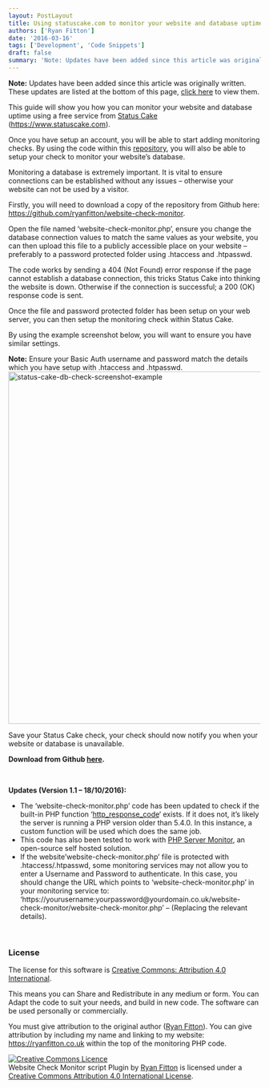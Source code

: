 ```yaml
---
layout: PostLayout
title: Using statuscake.com to monitor your website and database uptime
authors: ['Ryan Fitton']
date: '2016-03-16'
tags: ['Development', 'Code Snippets']
draft: false
summary: 'Note: Updates have been added since this article was originally written. These updates are listed at the bottom of this page, click here to view them. This guide will show you how you can monitor your website and database uptime using a free service from&nbsp;Status Cake (https://www.statuscake.com). Once you have setup an account, you will [&amp;hellip;]'
---
```


<p><strong>Note:</strong> Updates have been added since this article was originally written. These updates are listed at the bottom of this page, <a href="#article-updates">click here</a> to view them.</p>
<p>This guide will show you how you can monitor your website and database uptime using a free service from <a href="https://www.statuscake.com">Status Cake</a> (<a href="https://www.statuscake.com">https://www.statuscake.com</a>).</p>
<p>Once you have setup an account, you will be able to start adding monitoring checks. By using the code within this <a href="https://github.com/ryanfitton/website-check-monitor">repository</a>, you will also be able to setup your check to monitor your website&#8217;s database.</p>
<p>Monitoring a database is extremely important. It is vital to ensure connections can be established without any issues &#8211; otherwise your website can not be used by a visitor.</p>
<p>Firstly, you will need to download a copy of the repository from Github here: <a href="https://github.com/ryanfitton/website-check-monitor">https://github.com/ryanfitton/website-check-monitor</a>.</p>
<p>Open the file named &#8216;website-check-monitor.php&#8217;, ensure you change the database connection values to match the same values as your website, you can then upload this file to a publicly accessible place on your website &#8211; preferably to a password protected folder using .htaccess and .htpasswd.</p>
<p>The code works by sending a 404 (Not Found) error response if the page cannot establish a database connection, this tricks Status Cake into thinking the website is down. Otherwise if the connection is successful; a 200 (OK) response code is sent.</p>
<p>Once the file and password protected folder has been setup on your web server, you can then setup the monitoring check within Status Cake.</p>
<p>By using the example screenshot below, you will want to ensure you have similar settings.</p>
<p><strong>Note:</strong> Ensure your Basic Auth username and password match the details which you have setup with .htaccess and .htpasswd.<br />
<a href="/static/img/blog/2016/02/status-cake-db-check-screenshot-example.png" rel="attachment wp-att-376"><img loading="lazy" class="alignnone size-large wp-image-376" src="/static/img/blog/2016/02/status-cake-db-check-screenshot-example-1024x704.png" alt="status-cake-db-check-screenshot-example" width="1024" height="704" srcset="https://ryanfitton.co.uk/blog/wp-content/uploads/2016/02/status-cake-db-check-screenshot-example-1024x704.png 1024w, https://ryanfitton.co.uk/blog/wp-content/uploads/2016/02/status-cake-db-check-screenshot-example-300x206.png 300w, https://ryanfitton.co.uk/blog/wp-content/uploads/2016/02/status-cake-db-check-screenshot-example-768x528.png 768w, https://ryanfitton.co.uk/blog/wp-content/uploads/2016/02/status-cake-db-check-screenshot-example.png 1304w" sizes="(max-width: 1024px) 100vw, 1024px" /></a></p>
<p>Save your Status Cake check, your check should now notify you when your website or database is unavailable.</p>
<p><strong>Download from Github <a href="https://github.com/ryanfitton/website-check-monitor">here</a>.</strong></p>
<p>&nbsp;</p>
<p><span id="article-updates"><strong>Updates (Version 1.1 &#8211; 18/10/2016):</strong></span></p>
<ul>
<li>The &#8216;website-check-monitor.php&#8217; code has been updated to check if the built-in PHP function &#8216;<a href="http://php.net/manual/en/function.http-response-code.php">http_response_code</a>&#8216; exists. If it does not, it&#8217;s likely the server is running a PHP version older than 5.4.0. In this instance, a custom function will be used which does the same job.</li>
<li>This code has also been tested to work with <a href="http://www.phpservermonitor.org/" target="_blank" rel="noopener">PHP Server Monitor</a>, an open-source self hosted solution.</li>
<li>If the website&#8217;website-check-monitor.php&#8217; file is protected with .htaccess/.htpasswd, some monitoring services may not allow you to enter a Username and Password to authenticate. In this case, you should change the URL which points to &#8216;website-check-monitor.php&#8217; in your monitoring service to: &#8216;https://yourusername:yourpassword@yourdomain.co.uk/website-check-monitor/website-check-monitor.php&#8217; &#8211; (Replacing the relevant details).</li>
</ul>
<p>&nbsp;</p>
<h3>License</h3>
<p>The license for this software is <a href="https://creativecommons.org/licenses/by/4.0/">Creative Commons: Attribution 4.0 International</a>.</p>
<p>This means you can Share and Redistribute in any medium or form. You can Adapt the code to suit your needs, and build in new code. The software can be used personally or commercially.</p>
<p>You must give attribution to the original author (<a href="https://ryanfitton.co.uk">Ryan Fitton</a>). You can give attribution by including my name and linking to my website: <a href="https://ryanfitton.co.uk">https://ryanfitton.co.uk</a> within the top of the monitoring PHP code.</p>
<p><a href="http://creativecommons.org/licenses/by/4.0/" rel="license"><img style="border-width: 0;" src="https://i.creativecommons.org/l/by/4.0/88x31.png" alt="Creative Commons Licence" /></a><br />
Website Check Monitor script Plugin by <a href="https://ryanfitton.co.uk/blog/using-statuscake-com-to-monitor-your-website-and-database-uptime/" rel="cc:attributionURL">Ryan Fitton</a> is licensed under a <a href="http://creativecommons.org/licenses/by/4.0/" rel="license">Creative Commons Attribution 4.0 International License</a>.</p>